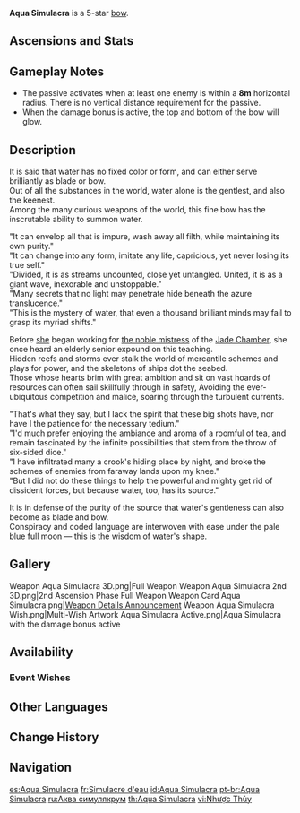 {{Weapon Infobox
|id             = 15508
|image          = <gallery>
Weapon Aqua Simulacra.png|Base
Weapon Aqua Simulacra 2nd.png|2nd Ascension
</gallery>
|type           = Bow
|quality        = 5
|base_atk       = 44b
|2nd_stat_type  = CRIT DMG
|2nd_stat       = 19.2%
|series         = 
|releaseDate    = 2022-05-31
|obtain         = Weapon Event Wishes
|passive        = The Cleansing Form
|effect         = HP is increased by (var1)%. When there are opponents nearby, the DMG dealt by the wielder of this weapon is increased by (var2)%. This will take effect whether the character is on-field or not.
|eff_rank1_var1 = 16
|eff_rank2_var1 = 20
|eff_rank3_var1 = 24
|eff_rank4_var1 = 28
|eff_rank5_var1 = 32
|eff_rank1_var2 = 20
|eff_rank2_var2 = 25
|eff_rank3_var2 = 30
|eff_rank4_var2 = 35
|eff_rank5_var2 = 40
|eff_att1       = HP
|eff_att2       = DMG Bonus
}}
{{Description|This longbow's color is unpredictable. Under the light, it takes on a lustrous, watery blue.}}
'''Aqua Simulacra''' is a 5-star [[bow]].

==Ascensions and Stats==
{{Weapon Ascensions and Stats
|ascendMat1 = Luminous Sands from Guyun
|ascendMat2 = Lustrous Stone from Guyun
|ascendMat3 = Relic from Guyun
|ascendMat4 = Divine Body from Guyun
|bossMat1   = Gloomy Statuette
|bossMat2   = Dark Statuette
|bossMat3   = Deathly Statuette
|commonMat1 = Spectral Husk
|commonMat2 = Spectral Heart
|commonMat3 = Spectral Nucleus
}}

==Gameplay Notes==
*The passive activates when at least one enemy is within a '''8m''' horizontal radius. There is no vertical distance requirement for the passive.
*When the damage bonus is active, the top and bottom of the bow will glow.

==Description==
It is said that water has no fixed color or form, and can either serve brilliantly as blade or bow.<br />
Out of all the substances in the world, water alone is the gentlest, and also the keenest.<br />
Among the many curious weapons of the world, this fine bow has the inscrutable ability to summon water.

"It can envelop all that is impure, wash away all filth, while maintaining its own purity."<br />
"It can change into any form, imitate any life, capricious, yet never losing its true self."<br />
"Divided, it is as streams uncounted, close yet untangled. United, it is as a giant wave, inexorable and unstoppable."<br />
"Many secrets that no light may penetrate hide beneath the azure translucence."<br />
"This is the mystery of water, that even a thousand brilliant minds may fail to grasp its myriad shifts."

Before [[Yelan|she]] began working for [[Ningguang|the noble mistress]] of the [[Jade Chamber]], she once heard an elderly senior expound on this teaching.<br />
Hidden reefs and storms ever stalk the world of mercantile schemes and plays for power, and the skeletons of ships dot the seabed.<br />
Those whose hearts brim with great ambition and sit on vast hoards of resources can often sail skillfully through in safety,
Avoiding the ever-ubiquitous competition and malice, soaring through the turbulent currents.

"That's what they say, but I lack the spirit that these big shots have, nor have I the patience for the necessary tedium."<br />
"I'd much prefer enjoying the ambiance and aroma of a roomful of tea, and remain fascinated by the infinite possibilities that stem from the throw of six-sided dice."<br />
"I have infiltrated many a crook's hiding place by night, and broke the schemes of enemies from faraway lands upon my knee."<br />
"But I did not do these things to help the powerful and mighty get rid of dissident forces, but because water, too, has its source."

It is in defense of the purity of the source that water's gentleness can also become as blade and bow.<br />
Conspiracy and coded language are interwoven with ease under the pale blue full moon — this is the wisdom of water's shape.
<!--
==Lore==
-->
==Gallery==
<gallery>
Weapon Aqua Simulacra 3D.png|Full Weapon
Weapon Aqua Simulacra 2nd 3D.png|2nd Ascension Phase Full Weapon
Weapon Card Aqua Simulacra.png|[https://www.hoyolab.com/article/4998736 Weapon Details Announcement]
Weapon Aqua Simulacra Wish.png|Multi-Wish Artwork
Aqua Simulacra Active.png|Aqua Simulacra with the damage bonus active
</gallery>

==Availability==
===Event Wishes===
{{Featured}}

==Other Languages==
{{Flex|
===Weapon===
{{Other Languages
|en      = Aqua Simulacra
|zhs     = 若水
|zhs_rm  = Ruòshuǐ
|zht     = 若水
|zht_rm  = Ruòshuǐ
|zh_tl   = Like Water
|ja      = 若水
|ja_rm   = Jakusui{{Assumed}}
|ja_tl   = Like Water{{Sino|ja}}
|ko      = {{tt|약수|若水}}
|ko_rm   = Yaksu
|ko_tl   = Waterlike{{Sino|ko}}
|es      = Aqua Simulacra
|fr      = Simulacre d'eau
|fr_tl   = Water Simulacrum
|ru      = Аква симулякрум
|ru_tl   = Aqua Simulacrum
|th      = Aqua Simulacra
|vi      = {{tt|Nhược Thủy|若水}}
|vi_tl   = Like Water{{Sino|vi}}
|de      = Aqua Simulacra
|id      = Aqua Simulacra
|pt      = Aqua Simulacra
|tr      = Su Sureti
|tr_tl   = 
|it      = Aqua Simulacra
}}
|
===Passive===
{{Other Languages
|en      = The Cleansing Form
|zhs     = 洗濯诸类之形
|zhs_rm  = Xǐzhuó Zhūlèi zhī Xíng
|zht     = 洗濯諸類之形
|zht_rm  = Xǐzhuó Zhūlèi zhī Xíng
|zh_tl   = 
|ja      = 濯ぎし諸般の形
|ja_rm   = Susugishi Shohan no Katachi
|ja_tl   = Various Cleansing Forms
|ko      = 만물 정화의 형상
|ko_rm   = Manmul Jeonghwa-ui Hyeongsang
|ko_tl   = Form of Purifying All Things
|es      = Purificaformas
|es_tl   = Purification Forms
|fr      = Forme purifiante
|fr_tl   = Purifying Form
|ru      = Очищающая форма
|ru_tl   = The Cleansing Form
|th      = The Cleansing Form
|vi      = Dạng Gột Rửa
|vi_tl   = 
|de      = Form der Reinigung
|de_tl   = 
|id      = The Cleansing Form
|pt      = Forma Purificadora
|pt_tl   = 
|tr      = Arınma Formu
|tr_tl   = 
|it      = Forma purificante
|it_tl   = Purificative Form
}}
}}

==Change History==
{{Change History|2.7}}

==Navigation==
<!--{{Weapons by Series Navbox|series= Series name}}-->
{{Weapon Navbox|type=Bows}}

[[es:Aqua Simulacra]]
[[fr:Simulacre d'eau]]
[[id:Aqua Simulacra]]
[[pt-br:Aqua Simulacra]]
[[ru:Аква симулякрум]]
[[th:Aqua Simulacra]]
[[vi:Nhược Thủy]]